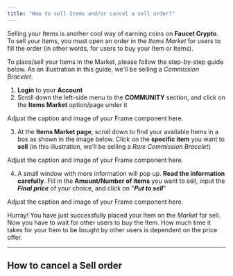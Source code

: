 ```yaml
---
title: "How to sell Items and/or cancel a sell order?"
---
```


Selling your Items is another cool way of earning coins on **Faucet Crypto**. To sell your items, you must open an order in the _Items Market_ for users to fill the order (in other words, for users to buy your Item or Items).

To place/sell your Items in the Market, please follow the step-by-step guide below. As an illustration in this guide, we'll be selling a _Commission Bracelet_.

1. **Login** to your **Account**
2. Scroll down the left-side menu to the **COMMUNITY** section, and click on the **Items Market** option/page under it

<Frame>
  Adjust the caption and image of your Frame component here.
</Frame>

3. At the **Items Market page**, scroll down to find your available Items in a box as shown in the image below. Click on the **specific item** you want to **sell** (in this illustration, we'll be selling a _Rare Commission Bracelet_)

<Frame>
  Adjust the caption and image of your Frame component here.
</Frame>

4. A small window with more information will pop up. **Read the information carefully**. Fill in the **Amount/Number of items** you want to sell, input the **_Final price_** of your choice, and click on "**_Put to sell_**"

<Frame>
  Adjust the caption and image of your Frame component here.
</Frame>

Hurray\! You have just successfully placed your Item on the _Market_ for sell. Now you have to wait for other users to buy the Item. How much time it takes for your Item to be bought by other users is dependent on the price offer.

---

## How to cancel a Sell order